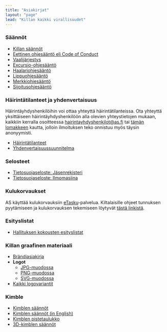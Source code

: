 ```yaml
---
title: "Asiakirjat"
layout: "page"
lead: "Killan kaikki virallisuudet"
---
```


### Säännöt
- [Killan säännöt](docs/guild-rules)
- [Eettinen ohjesääntö eli Code of Conduct](docs/code-of-conduct)
- [Vaalijärjestys](docs/electoral-order)
- [Excursio-ohjesääntö](docs/excursion-guidelines)
- [Haalariohjesääntö](docs/overall-guidelines)
- [Lippuohjesääntö](docs/flag-guidelines)
- [Merkkiohjesääntö](docs/badge-guideline)
- [Sijoitusohjesääntö](docs/investment-guideline)

### Häirintätilanteet ja yhdenvertaisuus
Häirintäyhdyshenkilöihin voi ottaa yhteyttä häirintätilanteissa. Ota yhteyttä yksittäiseen häirintäyhdyshenkilöön alla olevien yhteystietojen mukaan, kaikkiin kerralla osoitteessa <a href="mailto:hairintayhdyshenkilot@as.fi">hairintayhdyshenkilot@as.fi</a> tai <a href="https://forms.gle/ZsDiCTF9WhabRn8UA" target="_blank">tämän lomakkeen</a> kautta, jolloin ilmoituksen teko onnistuu myös täysin anonyymisti.

- [Häirintätilanteet](harassment/situations)
- [Yhdenvertaisuussuunnitelma](harassment/plan-for-equality)

### Selosteet
- [Tietosuojaseloste: Jäsenrekisteri](legal/privacy-policy-member)
- [Tietosuojaseloste: Ilmomasiina](legal/privacy-policy-ilmomasiina)

### Kulukorvaukset
AS käyttää kulukorvauksiin <a href="https://www.etasku.fi/" target="_blank">eTasku</a>-palvelua. Kiltalaisille ohjeet tunnuksen pyytämiseen ja kulukorvauksen tekemiseen löytyvät <a href="https://drive.google.com/file/d/1_OGfwUXxugBYNFsS1IKSjqoqpnbJvFq1/view?usp=sharing" target="_blank">tästä linkistä</a>.

### Esityslistat
- <a href="https://drive.google.com/drive/folders/1eiCAypEm50P10ECT2bkTrbkNKnVqYz9Q?usp=sharing" target="_blank">Hallituksen kokousten esityslistat</a>

### Killan graafinen materiaali
- <a href="https://drive.google.com/file/d/1BQ_v1OJvXV04LiR-TXKtDhGFccLJIMQ6/view?usp=sharing" target="_blank">Brändiasiakirja</a>
- **Logot**
    - <a href="../../graphic-material/as_plain_bw.jpg" target="_blank">JPG-muodossa</a>
    - <a href="../../graphic-material/as_plain_bw.png" target="_blank">PNG-muodossa</a>
    - <a href="../../graphic-material/as_plain_bw.svg" target="_blank">SVG-muodossa</a>
- <a href="https://drive.google.com/drive/folders/1Cas84zny-b8Z-os7HorN-8k9a67Wq4k5?usp=sharing" target="_blank">Kaikki logovariantit</a>

### Kimble
- <a href="../../kimble/kimblesaannot.pdf" target="_blank">Kimblen säännöt</a>
- <a href="../../kimble/kimble-en.pdf" target="_blank">Kimblen säännöt (in English)</a>
- <a href="../../kimble/kimble-kirjanpito.pdf" target="_blank">Kimblen pistetaulukko</a>
- <a href="../../kimble/3d-kimblesaannot.pdf" target="_blank">3D-kimblen säännöt</a>

<br/>
<br/>